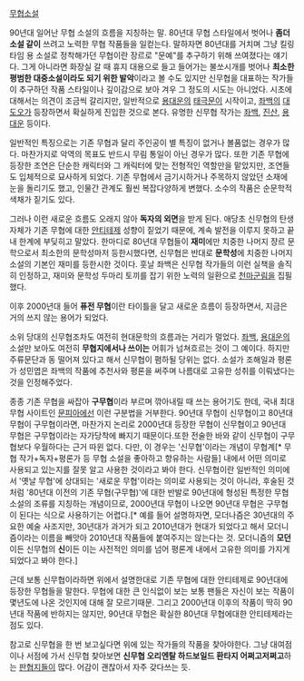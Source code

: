 [[무협소설]]

90년대 일어난 무협 소설의 흐름을 지칭하는 말. 
80년대 무협 스타일에서 벗어나 '''좀더 소설 같이''' 쓰려고 노력한 무협 작품들을 일컫는다. 말하자면 80년대를 거치며 그냥 킬링타임 용 소설로 정착해가던 무협이란 장르로 "문예"를 추구하기 위해 쓰여졌다는 얘기다. 그게 아니라면 화장실 갈 때 휴지 대용으로 들고 들어가는 불쏘시개를 벗어나 '''최소한 평범한 대중소설이라도 되기 위한 발악'''이라고 볼 수도 있지만 신무협을 대표하는 작가들이 추구하던 작품 스타일이나 깊이감으로 보아 겨우 그 정도의 시도는 아니었다. 시초에 대해서는 의견이 조금씩 갈리지만, 일반적으로 [[용대운]]의 [[태극문]]이 시작이고, [[좌백]]의 [[대도오]]가 등장하면서 확실하게 진입한 것으로 본다. 유명한 신무협 작가는 [[좌백]], [[진산]], [[용대운]] 등이다.

일반적인 특징으로는 기존 무협과 달리 주인공이 별 특징이 없거나 볼품없는 경우가 많다. 마찬가지로 악역의 목표도 반드시 무림 통일이 아닌 경우가 많다. 또한 기존 무협에 등장한 조연은 단순한 캐릭터와 그 캐릭터에 맞는 전형적인 역할만을 맡았지만, 조연들도 입체적으로 묘사하게 되었다. 기존 무협에서 금기시하거나 주목하지 않았던 소재에 눈을 돌리기도 했고, 인물간 관계도 훨씬 복잡다양하게 변했다. 소수의 작품은 순문학적 색채가 짙기도 있다.

그러나 이런 새로운 흐름도 오래지 않아 '''독자의 외면'''을 받게 된다. 애당초 신무협의 탄생 자체가 기존 무협에 대한 [[안티테제]] 성향이 짙었기 때문에, 계속 발전을 이루지 못하고 끝내 한계에 부딪히고 말았다. 한마디로 80년대 무협들이 '''재미'''에만 치중한 나머지 쟝르 문학으로서 최소한의 문학성마저 등한시했다면, 신무협은 반대로 '''문학성'''에 치중한 나머지 소설의 기본인 재미를 등한시한 것이다. 훗날 좌백은 신무협 작가들의 이런 실책을 솔직히 인정하고, 재미와 문학성 두마리 토끼를 잡기 위한 노력의 일환으로 [[천마군림]]을 집필했다.

이후 2000년대 들어 '''퓨전 무협'''이란 타이틀을 달고 새로운 흐름이 등장하면서, 지금은 거의 쓰지 않는 용어가 되었다.

소위 당대의 신무협조차도 여전히 현대문학의 흐름과는 거리가 멀었다. [[좌백]], [[용대운]]의 소설만 보아도 여전히 '''무협지에서나 쓰이는''' 어휘가 넘쳐흐르는 것이 그 예이다. 하지만 주류문단과 동 떨어져 있다고 해서 신무협이 폄하될 당위는 없다. 소설가 조해일과 평론가 성민엽은 좌백의 작품에 추천사와 평론을 써주며 나름대로 고유한 성취를 이뤄냈다는 것을 인정해주었다.

종종 기존 무협을 싸잡아 '''구무협'''이라 부르며 깎아내릴 때 쓰는 용어기도 한데, 국내 최대 무협 사이트인 [[문피아]]에선 이런 구분법을 거부한다. 90년대 무협이 신무협이고 80년대 무협이 구무협이라면, 마찬가지 논리로 2000년대 등장한 무협이 신무협이고 90년대 무협은 구무협이라는 자가당착에 빠지기 때문이다.또한 전술한 바와 같이 신무협이 구무협보다 우월하다는 근거 따윈 없다. 다만, 이 경우는 '신무협'이라는 개념이 무협계[* 무협 작가+독자+평론가 등 무협 소설을 좋아하고 향유하는 사람들] 내에서 어떤 의미로 사용되고 있는지를 잘못 알고 사용한 것이라고 봐야 한다. 신무협이란 일반적인 의미에서 '옛날 무협'에 상대되는 '새로운 무협'이라는 의미로 사용되는 것이 아니라, 후술된 것처럼 '80년대 이전의 기존 무협(구무협)'에 대한 반발로 90년대에 형성된 특정한 무협 소설의 조류를 지칭하는 개념이므로, 2000년대 무협이 나오면 90년대 무협은 구무협이 된다는 식으로 사용하기는 어렵다.[* 예를 들어 설명하자면, 모더나즘은 30년대의 주요한 예술 사조지만, 30년대가 과거가 되고 2010년대가 현대가 되었다고 해서 모더니즘이라는 이름을 빼앗아 2010년대 작품들에 붙여주지는 않는다는 것. 모더니즘의 '''모던'''이든 신무협의 '''신'''이든 이는 사전적인 의미를 넘어 평론계 내에서 고유한 의미를 가지게 되었다고 봐야 한다.]

근데 보통 신무협이라하면 위에서 설명한대로 기존 무협에 대한 안티테제로 90년대에 등장한 무협들을 말한다. 무협에 대한 큰 인식없이 보는 보통 팬들은 자신이 보는 작품이 몇년도에 나온 것인지에 대해 잘 모르기때문. 그리고 2000년대 이후의 작품이 딱히 90년대 작품에 반하지는 않지만, 90년대 무협은 확실한 80년대 무협에대한 안티테제라는 점도 있다.

참고로 신무협을 한 번 보고싶다면 위에 있는 작가들의 작품을 찾아야한다. 그냥 대여점이나 서점에 가서 신무협 찾아보면 '''신무협 오리엔탈 하드보일드 환타지 어쩌고저쩌고'''하는 [[판협지]]들이 많다. 어감이 괜찮아서 자주 갖다쓰는 듯.
